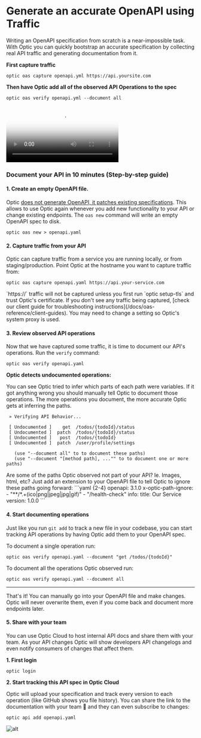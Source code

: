 
# Generate an accurate OpenAPI using Traffic

Writing an OpenAPI specification from scratch is a near-impossible task. With Optic you can quickly bootstrap an accurate specification by collecting real API traffic and generating documentation from it.

**First capture traffic**

```
optic oas capture openapi.yml https://api.yoursite.com
```

**Then have Optic add all of the observed API Operations to the spec**

```
optic oas verify openapi.yml --document all
```

<Video
    src="/video/document-for-web.mp4"
    poster="/video/document.png"
    caption="Documenting an API from traffic"
/>

### Document your API in 10 minutes (Step-by-step guide)

#### 1. Create an empty OpenAPI file.
Optic [does not generate OpenAPI, it patches existing specifications](/docs/core-concepts#openapi-patching-not-generating). This allows to use Optic again whenever you add new functionality to your API or change existing endpoints. The `oas new` command will write an empty OpenAPI spec to disk.

```
optic oas new > openapi.yaml
```

#### 2. Capture traffic from your API

Optic can capture traffic from a service you are running locally, or from staging/production. Point Optic at the hostname you want to capture traffic from:

```
optic oas capture openapi.yaml https://api.your-service.com
```

<Callout type="warning" emoji="⚠️">
    `https://` traffic will not be captured unless you first run `optic setup-tls` and trust Optic's certificate.
</Callout>

<Callout type="warning" emoji="⚠️">
    If you don't see any traffic being captured, [check our client guide for troubleshooting instructions](/docs/oas-reference/client-guides). You may need to change a setting so Optic's system proxy is used.
</Callout>

#### 3. Review observed API operations

Now that we have captured some traffic, it is time to document our API's operations. Run the `verify` command:

```
optic oas verify openapi.yaml
```

**Optic detects undocumented operations:**

You can see Optic tried to infer which parts of each path were variables. If it got anything wrong you should manually tell Optic to document those operations. The more operations you document, the more accurate Optic gets at inferring the paths.

```
 » Verifying API Behavior...

 [ Undocumented ]    get  /todos/{todoId}/status
 [ Undocumented ]  patch  /todos/{todoId}/status
 [ Undocumented ]   post  /todos/{todoId}
 [ Undocumented ]  patch  /user/profile/settings

   (use "--document all" to to document these paths)
   (use "--document "[method path], ..."" to to document one or more paths)

```

<Callout type="warning" emoji="⚠️">
    Are some of the paths Optic observed not part of your API? Ie. Images, html, etc? Just add an extension to your OpenAPI file to tell Optic to ignore these paths going forward:
    ```yaml {2-4}
    openapi: 3.1.0
    x-optic-path-ignore:
    - "**/*.+(ico|png|jpeg|jpg|gif)"
    - "/health-check"
    info:
    title: Our Service
    version: 1.0.0
    ```
</Callout>

#### 4. Start documenting operations

Just like you run `git add` to track a new file in your codebase, you can start tracking API operations by having Optic add them to your OpenAPI spec.

To document a single operation run:

```
optic oas verify openapi.yaml --document "get /todos/{todoId}"
```

To document all the operations Optic observed run:

```
optic oas verify openapi.yaml --document all
```

---

That's it! You can manually go into your OpenAPI file and make changes. Optic will never overwrite them, even if you come back and document more endpoints later.


#### 5. Share with your team

You can use Optic Cloud to host internal API docs and share them with your team. As your API changes Optic will show developers API changelogs and even notify consumers of changes that affect them.


**1. First login**
```
optic login
```

**2. Start tracking this API spec in Optic Cloud**

Optic will upload your specification and track every version to each operation (like GitHub shows you file history). You can share the link to the documentation with your team 🚀 and they can even subscribe to changes:

```
optic api add openapi.yaml
```

![alt](/assets/api-docs.jpg)
